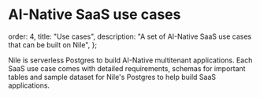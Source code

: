 # AI-Native SaaS use cases

  order: 4,
  title: "Use cases",
  description: "A set of AI-Native SaaS use cases that can be built on Nile",
};

Nile is serverless Postgres to build AI-Native multitenant applications. Each SaaS use case comes with detailed requirements, schemas for important tables and sample dataset for Nile's Postgres to help build SaaS applications.

<Cards>
  <Card
    file="./usecases/lead-management.mdx"
    root="getting-started"
    icon="lead.svg"
  />
  <Card
    file="./usecases/issue-tracking.mdx"
    root="getting-started"
    icon="issue.svg"
  />
  <Card file="./usecases/slack.mdx" root="getting-started" icon="slack.webp" />
  <Card
    file="./usecases/expensify.mdx"
    root="getting-started"
    icon="expensify.svg"
  />
  <Card
    file="./usecases/tripactions.mdx"
    root="getting-started"
    icon="tripactions.png"
  />
  <Card
    file="./usecases/schoology.mdx"
    root="getting-started"
    icon="schoology.png"
  />
  <Card
    file="./usecases/legal.mdx"
    root="getting-started"
    icon="legalicon.svg"
  />
  <Card
    file="./usecases/support.mdx"
    root="getting-started"
    icon="supporticon.svg"
  />
  <Card file="./usecases/hiring.mdx" 
    root="getting-started" 
    icon="hiring.svg" 
  />
  <Card
    file="./usecases/marketing.mdx"
    root="getting-started"
    icon="marketing.svg"
  />
  <Card
    file="./usecases/hr.mdx"
    root="getting-started"
    icon="hr.svg"
  />
  <Card
    file="./usecases/notion.mdx"
    root="getting-started"
    icon="notion.svg"
  />
  <Card
    file="./usecases/health.mdx"
    root="getting-started"
    icon="health.svg"
  />
  <Card
    file="./usecases/scheduler.mdx"
    root="getting-started"
    icon="scheduler.svg"
  />
</Cards>
